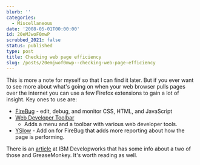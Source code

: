 ```yaml
---
blurb: ''
categories:
  - Miscellaneous
date: '2008-05-01T00:00:00'
id: 20eMJwoF0mwP
scrubbed_2021: false
status: published
type: post
title: Checking web page efficiency
slug: /posts/20emjwof0mwp--checking-web-page-efficiency
---
```


This is more a note for myself so that I can find it later. But if
you ever want to see more about what's going on when your web
browser pulls pages over the internet you can use a few Firefox
extensions to gain a lot of insight. Key ones to use are:
-   [FireBug](http://www.getfirebug.com/) - edit, debug, and
    monitor CSS, HTML, and JavaScript
-   [Web Developer Toolbar](https://addons.mozilla.org/en-US/firefox/addon/60)
    - Adds a menu and a toolbar with various web developer tools.
-   [YSlow](http://developer.yahoo.com/yslow/) - Add on for FireBug
    that adds more reporting about how the page is performing.

There is an
[article](http://www.ibm.com/developerworks/web/library/wa-jstools/)
at IBM Developworks that has some info about a two of those and
GreaseMonkey. It's worth reading as well.
